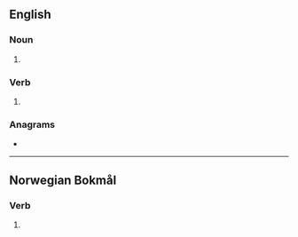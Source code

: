 ==English==

===Noun===
{{head|en|noun form}}

# {{plural of|en|prate}}

===Verb===
{{head|en|verb form}}

# {{en-third-person singular of|prate}}

===Anagrams===
* {{anagrams|en|a=aeprst|Paster|Pearts|paster|paters|petars|pretas|repast|repats|retaps|tapers|trapes|treaps}}

----

==Norwegian Bokmål==

===Verb===
{{head|nb|verb form}}

# {{form of|nb|passive form|prate}}